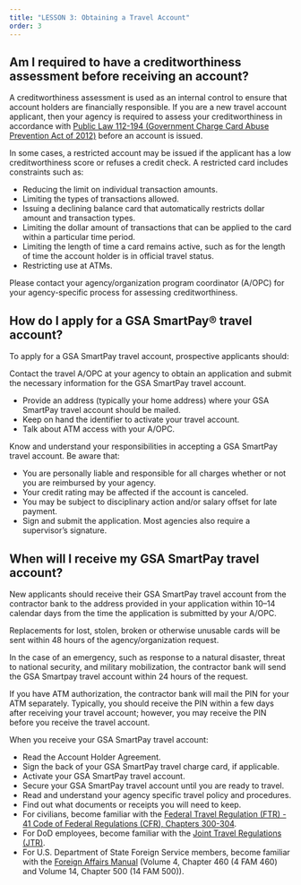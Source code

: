 ```yaml
---
title: "LESSON 3: Obtaining a Travel Account"
order: 3
---
```

## Am I required to have a creditworthiness assessment before receiving an account?

A creditworthiness assessment is used as an internal control to ensure that account holders are financially responsible. If you are a new travel account applicant, then your agency is required to assess your creditworthiness in accordance with [Public Law 112-194 (Government Charge Card Abuse Prevention Act of 2012)](https://www.congress.gov/112/plaws/publ194/PLAW-112publ194.pdf) before an account is issued.

In some cases, a restricted account may be issued if the applicant has a low creditworthiness score or refuses a credit check. A restricted card includes constraints such as:
- Reducing the limit on individual transaction amounts.
- Limiting the types of transactions allowed.
- Issuing a declining balance card that automatically restricts dollar amount and transaction types.
- Limiting the dollar amount of transactions that can be applied to the card within a particular time period.
- Limiting the length of time a card remains active, such as for the length of time the account holder is in official travel status.
- Restricting use at ATMs.

Please contact your agency/organization program coordinator (A/OPC) for your agency-specific process for assessing creditworthiness.

## How do I apply for a GSA SmartPay® travel account?
To apply for a GSA SmartPay travel account, prospective applicants should:

Contact the travel A/OPC at your agency to obtain an application and submit the necessary information for the GSA SmartPay travel account.
- Provide an address (typically your home address) where your GSA SmartPay travel account should be mailed.
- Keep on hand the identifier to activate your travel account.
- Talk about ATM access with your A/OPC.

Know and understand your responsibilities in accepting a GSA SmartPay travel account. Be aware that:
- You are personally liable and responsible for all charges whether or not you are reimbursed by your agency.
- Your credit rating may be affected if the account is canceled.
- You may be subject to disciplinary action and/or salary offset for late payment.
- Sign and submit the application. Most agencies also require a supervisor’s signature.

## When will I receive my GSA SmartPay travel account?
New applicants should receive their GSA SmartPay travel account from the contractor bank to the address provided in your application within 10–14 calendar days from the time the application is submitted by your A/OPC. 

Replacements for lost, stolen, broken or otherwise unusable cards will be sent within 48 hours of the agency/organization request.

In the case of an emergency, such as response to a natural disaster, threat to national security, and military mobilization, the contractor bank will send the GSA Smartpay travel account within 24 hours of the request.

If you have ATM authorization, the contractor bank will mail the PIN for your ATM separately. Typically, you should receive the PIN within a few days after receiving your travel account; however, you may receive the PIN before you receive the travel account.

When you receive your GSA SmartPay travel account:

- Read the Account Holder Agreement.
- Sign the back of your GSA SmartPay travel charge card, if applicable.
- Activate your GSA SmartPay travel account.
- Secure your GSA SmartPay travel account until you are ready to travel.
- Read and understand your agency specific travel policy and procedures.
- Find out what documents or receipts you will need to keep.
- For civilians, become familiar with the [Federal Travel Regulation (FTR) - 41 Code of Federal Regulations (CFR), Chapters 300-304](https://www.ecfr.gov/current/title-41/subtitle-F).
- For DoD employees, become familiar with the [Joint Travel Regulations (JTR)](https://www.travel.dod.mil/Policy-Regulations/Joint-Travel-Regulations/).
- For U.S. Department of State Foreign Service members, become familiar with the [Foreign Affairs Manual](https://fam.state.gov) (Volume 4, Chapter 460 (4 FAM 460) and Volume 14, Chapter 500 (14 FAM 500)).
